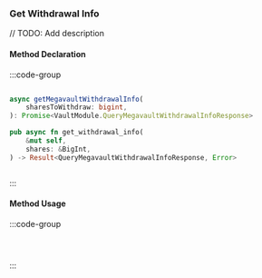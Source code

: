 ### Get Withdrawal Info

// TODO: Add description

#### Method Declaration

:::code-group

```python [Python]

```

```typescript [TypeScript]
async getMegavaultWithdrawalInfo(
    sharesToWithdraw: bigint,
): Promise<VaultModule.QueryMegavaultWithdrawalInfoResponse>
```

```rust [Rust]
pub async fn get_withdrawal_info(
    &mut self,
    shares: &BigInt,
) -> Result<QueryMegavaultWithdrawalInfoResponse, Error>
```

```url [API]
```

:::

#### Method Usage

:::code-group

```rust [Rust]
```

```python [Python]

```

```typescript [TypeScript]

```

:::
